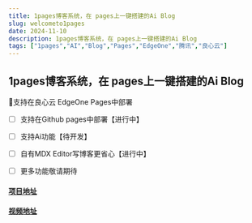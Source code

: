 ```yaml
---
title: 1pages博客系统，在 pages上一键搭建的Ai Blog
slug: welcometo1pages
date: 2024-11-10
description: 1pages博客系统，在 pages上一键搭建的Ai Blog
tags: ["1pages","AI","Blog","Pages","EdgeOne","腾讯","良心云"]
---
```


## 1pages博客系统，在 pages上一键搭建的Ai Blog

📝支持在良心云 EdgeOne Pages中部署 

- [ ] 支持在Github pages中部署【进行中】

- [ ] 支持Ai功能【待开发】

- [ ] 自有MDX Editor写博客更省心【进行中】

- [ ] 更多功能敬请期待


#### [项目地址](https://github.com/aigem/1pages)

#### [视频地址](/)

